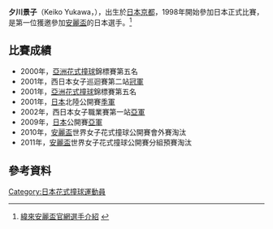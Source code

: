 '''夕川景子'''（Keiko Yukawa，{{bd|1974年|12月4日|||P}}），出生於[[日本|日本]][[京都|京都]]，1998年開始參加日本正式比賽，是第一位獲邀參加[[安麗盃|安麗盃]]的日本選手。<ref>[http://www.espnstar.com.tw/news/others/2010/0830/186425.htm   緯來安麗盃官網選手介紹] {{webarchive|url=https://web.archive.org/web/20111117082743/http://www.espnstar.com.tw/news/others/2010/0830/186425.htm |date=2011-11-17 }}</ref>

==比賽成績==
*2000年，[[亞洲|亞洲]][[花式撞球|花式撞球]]錦標賽第五名 
*2001年，西日本女子巡迴賽第二站[[冠軍|冠軍]]
*2001年，[[亞洲|亞洲]][[花式撞球|花式撞球]]錦標賽第五名 
*2001年，[[日本|日本]]北陸公開賽[[季軍|季軍]] 
*2002年，西日本女子職業賽第一站[[亞軍|亞軍]]
*2009年，[[日本|日本]]公開賽[[亞軍|亞軍]]
*2010年，[[安麗盃|安麗盃]]世界女子花式撞球公開賽會外賽淘汰
*2011年，[[安麗盃|安麗盃]]世界女子花式撞球公開賽分組預賽淘汰

==參考資料==
{{reflist}}

[[Category:日本花式撞球運動員|Category:日本花式撞球運動員]]